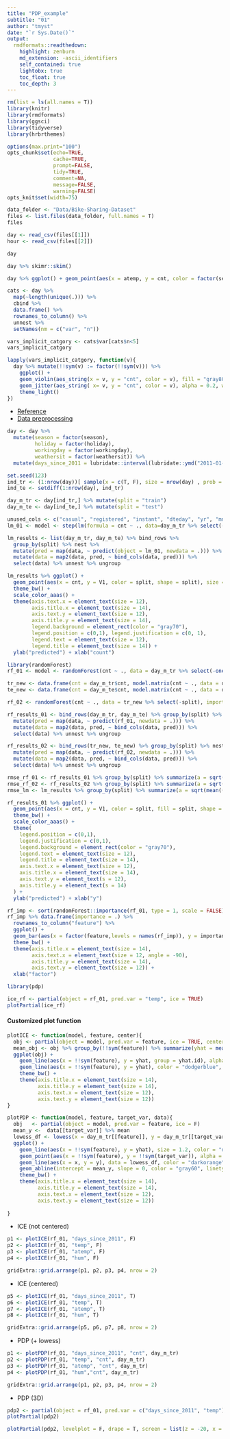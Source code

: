 ```yaml
---
title: "PDP_example"
subtitle: "01"
author: "tmyst" 
date: "`r Sys.Date()`"
output:
  rmdformats::readthedown:
    highlight: zenburn
    md_extension: -ascii_identifiers
    self_contained: true
    lightobx: true
    toc_float: true
    toc_depth: 3
---
```


```r

rm(list = ls(all.names = T))
library(knitr)
library(rmdformats)
library(ggsci)
library(tidyverse)
library(hrbrthemes)

options(max.print="100")
opts_chunk$set(echo=TRUE,
               cache=TRUE,
               prompt=FALSE,
               tidy=TRUE,
               comment=NA,
               message=FALSE,
               warning=FALSE)
opts_knit$set(width=75)

```

```r
data_folder <- "Data/Bike-Sharing-Dataset"
files <- list.files(data_folder, full.names = T)
files
```
```r
day <- read_csv(files[[1]])
hour <- read_csv(files[[2]])
```

```r
day
```
```r
day %>% skimr::skim()
```

```r
day %>% ggplot() + geom_point(aes(x = atemp, y = cnt, color = factor(season))) + theme_bw()  
```

```r
cats <- day %>% 
  map(~length(unique(.))) %>% 
  cbind %>% 
  data.frame() %>% 
  rownames_to_column() %>% 
  unnest %>% 
  setNames(nm = c("var", "n"))

vars_implicit_catgory <- cats$var[cats$n<5]
vars_implicit_catgory

```

```r
lapply(vars_implicit_catgory, function(v){
  day %>% mutate(!!sym(v) := factor(!!sym(v))) %>% 
    ggplot() + 
    geom_violin(aes_string(x = v, y = "cnt", color = v), fill = "gray80", alpha = 0.1) + 
    geom_jitter(aes_string( x= v, y = "cnt", color = v), alpha = 0.2, width = 0.1) +
    theme_light()
})

```

+ [Reference](https://christophm.github.io/interpretable-ml-book/limo.html)
+ [Data preprocessing](https://github.com/christophM/interpretable-ml-book/blob/master/R/get-bike-sharing-dataset.R)
```r
day <- day %>% 
  mutate(season = factor(season), 
         holiday = factor(holiday), 
         workingday = factor(workingday),
         weathersit = factor(weathersit)) %>% 
  mutate(days_since_2011 = lubridate::interval(lubridate::ymd("2011-01-01"), dteday)/lubridate::ddays(1))

set.seed(123)
ind_tr <- (1:nrow(day))[ sample(x = c(T, F), size = nrow(day) , prob = c(0.7, 0.3), replace = T)]
ind_te <- setdiff(1:nrow(day), ind_tr)

day_m_tr <- day[ind_tr,] %>% mutate(split = "train")
day_m_te <- day[ind_te,] %>% mutate(split = "test")

unused_cols <- c("casual", "registered", "instant", "dteday", "yr", "mnth", "weekday", "split")
lm_01 <- model <- step(lm(formula = cnt ~ ., data=day_m_tr %>% select(-one_of(unused_cols))), direction = "both");lm_01
```


```r
lm_results <- list(day_m_tr, day_m_te) %>% bind_rows %>% 
  group_by(split) %>% nest %>% 
  mutate(pred = map(data, ~ predict(object = lm_01, newdata = .))) %>% 
  mutate(data = map2(data, pred, ~ bind_cols(data, pred))) %>% 
  select(data) %>% unnest %>% ungroup

lm_results %>% ggplot() + 
  geom_point(aes(x = cnt, y = V1, color = split, shape = split), size = 3, alpha = 0.3) + 
  theme_bw() +
  scale_color_aaas() +
  theme(axis.text.x = element_text(size = 12), 
        axis.title.x = element_text(size = 14), 
        axis.text.y = element_text(size = 12),
        axis.title.y = element_text(size = 14),
        legend.background = element_rect(color = "gray70"),
        legend.position = c(0,1), legend.justification = c(0, 1),
        legend.text = element_text(size = 12),
        legend.title = element_text(size = 14)) +
  ylab("predicted") + xlab("count") 

```

```r
library(randomForest)
rf_01 <- model <- randomForest(cnt ~ ., data = day_m_tr %>% select(-one_of(unused_cols)), importance = TRUE)

tr_new <- data.frame(cnt = day_m_tr$cnt, model.matrix(cnt ~ ., data = day_m_tr %>% select(-one_of(unused_cols))) %>% data.frame %>% select(-1)) %>% add_column(split = "train", .before = 1)
te_new <- data.frame(cnt = day_m_te$cnt, model.matrix(cnt ~ ., data = day_m_te %>% select(-one_of(unused_cols))) %>% data.frame %>% select(-1)) %>% add_column(split = "test", .before = 1)

rf_02 <- randomForest(cnt ~ ., data = tr_new %>% select(-split), importance = T)

rf_results_01 <- bind_rows(day_m_tr, day_m_te) %>% group_by(split) %>% nest %>% 
  mutate(pred = map(data, ~ predict(rf_01, newdata = .))) %>% 
  mutate(data = map2(data, pred, ~ bind_cols(data, pred))) %>% 
  select(data) %>% unnest %>% ungroup

rf_results_02 <- bind_rows(tr_new, te_new) %>% group_by(split) %>% nest %>% 
  mutate(pred = map(data, ~ predict(rf_02, newdata = .))) %>% 
  mutate(data = map2(data, pred, ~ bind_cols(data, pred))) %>% 
  select(data) %>% unnest %>% ungroup

rmse_rf_01 <- rf_results_01 %>% group_by(split) %>% summarize(a = sqrt(mean((V1 - cnt)^2)));rmse_rf_01
rmse_rf_02 <- rf_results_02 %>% group_by(split) %>% summarize(a = sqrt(mean((V1 - cnt)^2)));rmse_rf_02
rmse_lm <- lm_results %>% group_by(split) %>% summarize(a = sqrt(mean((V1 - cnt)^2)));rmse_lm
```

```r
rf_results_01 %>% ggplot() + 
  geom_point(aes(x = cnt, y = V1, color = split, fill = split, shape = split), size = 3, alpha=0.3) + 
  theme_bw() +
  scale_color_aaas() + 
  theme(
    legend.position = c(0,1),
    legend.justification = c(0,1),
    legend.background = element_rect(color = "gray70"),
    legend.text = element_text(size = 12),
    legend.title = element_text(size = 14),
    axis.text.x = element_text(size = 12), 
    axis.title.x = element_text(size = 14),
    axis.text.y = element_text(s = 12),
    axis.title.y = element_text(s = 14)
  ) +
  ylab("predicted") + xlab("y")
```

```r
rf_imp <- sort(randomForest::importance(rf_01, type = 1, scale = FALSE)[,1], decreasing = T)
rf_imp %>% data.frame(importance = .) %>% 
  rownames_to_column("feature") %>% 
  ggplot() + 
  geom_bar(aes(x = factor(feature,levels = names(rf_imp)), y = importance), stat="identity", fill = "skyblue3", color = "skyblue4") +
  theme_bw() +
  theme(axis.title.x = element_text(size = 14),
        axis.text.x = element_text(size = 12, angle = -90),
        axis.title.y = element_text(size = 14),
        axis.text.y = element_text(size = 12)) +
  xlab("factor")
```
```r
library(pdp)

ice_rf <- partial(object = rf_01, pred.var = "temp", ice = TRUE)
plotPartial(ice_rf) 
```

#### Customized plot function 
```r
plotICE <- function(model, feature, center){
  obj <- partial(object = model, pred.var = feature, ice = TRUE, center = center)
  mean_obj <- obj %>% group_by(!!sym(feature)) %>% summarize(yhat = mean(yhat))
  ggplot(obj) + 
    geom_line(aes(x = !!sym(feature), y = yhat, group = yhat.id), alpha = 0.2) +
    geom_line(aes(x = !!sym(feature), y = yhat), color = "dodgerblue", size = 1.2, data = mean_obj) + 
    theme_bw() + 
    theme(axis.title.x = element_text(size = 14), 
          axis.title.y = element_text(size = 14), 
          axis.text.x = element_text(size = 12),
          axis.text.y = element_text(size = 12))
}

plotPDP <- function(model, feature, target_var, data){
  obj   <- partial(object = model, pred.var = feature, ice = F)
  mean_y <-  data[[target_var]] %>% mean
  lowess_df <- lowess(x = day_m_tr[[feature]], y = day_m_tr[[target_var]]) %>% data.frame()
  ggplot() +
    geom_line(aes(x = !!sym(feature), y = yhat), size = 1.2, color = "dodgerblue", data = obj) +
    geom_point(aes(x = !!sym(feature), y = !!sym(target_var)), alpha = 0.2, data = data) + 
    geom_line(aes(x = x, y = y), data = lowess_df, color = "darkorange", size = 1.2) +
    geom_abline(intercept = mean_y, slope = 0, color = "gray60", linetype = 2) +
    theme_bw() + 
    theme(axis.title.x = element_text(size = 14), 
          axis.title.y = element_text(size = 14), 
          axis.text.x = element_text(size = 12),
          axis.text.y = element_text(size = 12))
    
}
```

+ ICE (not centered)
```r
p1 <- plotICE(rf_01, "days_since_2011", F)
p2 <- plotICE(rf_01, "temp", F)
p3 <- plotICE(rf_01, "atemp", F)
p4 <- plotICE(rf_01, "hum", F)

gridExtra::grid.arrange(p1, p2, p3, p4, nrow = 2)
```

+ ICE (centered)
```r
p5 <- plotICE(rf_01, "days_since_2011", T)
p6 <- plotICE(rf_01, "temp", T)
p7 <- plotICE(rf_01, "atemp", T)
p8 <- plotICE(rf_01, "hum", T)

gridExtra::grid.arrange(p5, p6, p7, p8, nrow = 2)
```

+ PDP (+ lowess)
```r
p1 <- plotPDP(rf_01, "days_since_2011", "cnt", day_m_tr)
p2 <- plotPDP(rf_01, "temp", "cnt", day_m_tr)
p3 <- plotPDP(rf_01, "atemp", "cnt", day_m_tr)
p4 <- plotPDP(rf_01, "hum","cnt", day_m_tr)

gridExtra::grid.arrange(p1, p2, p3, p4, nrow = 2)
```

+ PDP (3D)
```r
pdp2 <- partial(object = rf_01, pred.var = c("days_since_2011", "temp"), chull = T)
plotPartial(pdp2)
```

```r
plotPartial(pdp2, levelplot = F, drape = T, screen = list(z = -20, x = -70))
```

